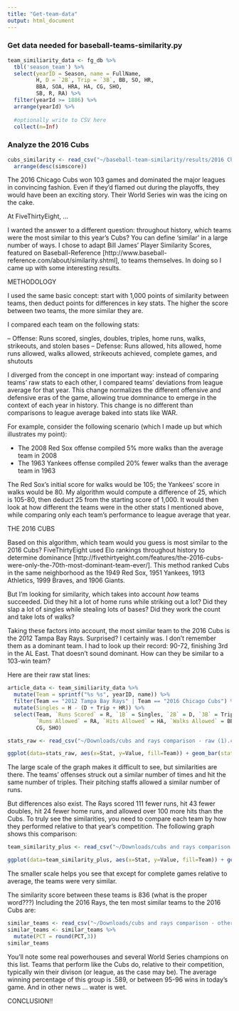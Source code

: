 ```yaml
---
title: "Get-team-data"
output: html_document
---
```


### Get data needed for baseball-teams-similarity.py

```r
team_similiarity_data <- fg_db %>% 
  tbl('season_team') %>%
  select(yearID = Season, name = FullName,
         H, D = `2B`, Trip = `3B`, BB, SO, HR,
         BBA, SOA, HRA, HA, CG, SHO,
         SB, R, RA) %>%
  filter(yearId >= 1886) %>%
  arrange(yearId) %>%
  
  #optionally write to CSV here
  collect(n=Inf)
```



### Analyze the 2016 Cubs

```r
cubs_similarity <- read_csv("~/baseball-team-similarity/results/2016 Chicago Cubs.csv") %>%
  arrange(desc(simscore))
```

The 2016 Chicago Cubs won 103 games and dominated the major leagues in convincing fashion. Even if they'd flamed out during the playoffs, they would have been an exciting story. Their World Series win was the icing on the cake.

At FiveThirtyEight, ...

I wanted the answer to a different question: throughout history, which teams were the most similar to this year's Cubs? You can define 'similar' in a large number of ways. I chose to adapt Bill James' Player Similarity Scores, featured on Baseball-Reference [http://www.baseball-reference.com/about/similarity.shtml], to teams themselves. In doing so I came up with some interesting results.

METHODOLOGY

I used the same basic concept: start with 1,000 points of similarity between teams, then deduct points for differences in key stats. The higher the score between two teams, the more similar they are.

I compared each team on the following stats:

-- Offense: Runs scored, singles, doubles, triples, home runs, walks, strikeouts, and stolen bases
-- Defense: Runs allowed, hits allowed, home runs allowed, walks allowed, strikeouts achieved, complete games, and shutouts

I diverged from the concept in one important way: instead of comparing teams' raw stats to each other, I compared teams' deviations from league average for that year. This change normalizes the different offensive and defensive eras of the game, allowing true domninance to emerge in the context of each year in history. This change is no different than comparisons to league average baked into stats like WAR.

For example, consider the following scenario (which I made up but which illustrates my point):

- The 2008 Red Sox offense compiled 5% more walks than the average team in 2008
- The 1963 Yankees offense compiled 20% fewer walks than the average team in 1963

The Red Sox's initial score for walks would be 105; the Yankees' score in walks would be 80. My algorithm would compute a difference of 25, which is 105-80, then deduct 25 from the starting score of 1,000. It would then look at how different the teams were in the other stats I mentioned above, while comparing only each team's performance to league average that year. 

THE 2016 CUBS

Based on this algorithm, which team would you guess is most similar to the 2016 Cubs? FiveThirtyEight used Elo rankings throughout history to determine dominance [http://fivethirtyeight.com/features/the-2016-cubs-were-only-the-70th-most-dominant-team-ever/]. This method ranked Cubs in the same neighborhood as the 1949 Red Sox, 1951 Yankees, 1913 Athletics, 1999 Braves, and 1906 Giants.

But I'm looking for similarity, which takes into account _how_ teams succeeded. Did they hit a lot of home runs while striking out a lot? Did they slap a lot of singles while stealing lots of bases? Did they work the count and take lots of walks?

Taking these factors into account, the most similar team to the 2016 Cubs is the 2012 Tampa Bay Rays. Surprised? I certainly was. I don't remember them as a dominant team. I had to look up their record: 90-72, finishing 3rd in the AL East. That doesn't sound dominant. How can they be similar to a 103-win team? 

Here are their raw stat lines:


```r
article_data <- team_similiarity_data %>%
  mutate(Team = sprintf("%s %s", yearID, name)) %>%
  filter(Team == "2012 Tampa Bay Rays" | Team == "2016 Chicago Cubs") %>%
  mutate(Singles = H - (D + Trip + HR)) %>%
  select(Team, `Runs Scored` = R, `1B` = Singles, `2B` = D, `3B` = Trip, HR, BB, SO,
         `Runs Allowed` = RA, `Hits Allowed` = HA, `Walks Allowed` = BBA, `Strikeouts by Pitchers` = SOA, `Home Runs Allowed` = HRA,
         CG, SHO)

stats_raw <- read_csv("~/Downloads/cubs and rays comparison - raw (1).csv")

ggplot(data=stats_raw, aes(x=Stat, y=Value, fill=Team)) + geom_bar(stat="identity", position="dodge") + scale_fill_manual(values=c("#79BDEE", "#002F6C")) + coord_flip() + labs(x="") + ggtitle("2016 Cubs vs. 2012 Rays")

```


The large scale of the graph makes it difficult to see, but similarities are there. The teams' offenses struck out a similar number of times and hit the same number of triples. Their pitching staffs allowed a similar number of runs.

But differences also exist. The Rays scored 111 fewer runs, hit 43 fewer doubles, hit 24 fewer home runs, and allowed over 100 more hits than the Cubs. To truly see the similarities, you need to compare each team by how they performed relative to that year's competition. The following graph shows this comparison:

```r
team_similarity_plus <- read_csv("~/Downloads/cubs and rays comparison - Sheet2.csv")

ggplot(data=team_similarity_plus, aes(x=Stat, y=Value, fill=Team)) + geom_bar(stat="identity", position="dodge") + scale_fill_manual(values=c("#79BDEE", "#002F6C")) + coord_flip() + labs(x="", y = "Value (100 = League Average)") + ggtitle("2016 Cubs vs. 2012 Rays, Relative to League Average")

```

The smaller scale helps you see that except for complete games relative to average, the teams were very similar.

The similarity score between these teams is 836 (what is the proper word???) Including the 2016 Rays, the ten most similar teams to the 2016 Cubs are:

```r
similar_teams <- read_csv("~/Downloads/cubs and rays comparison - other_teams (2).csv")
similar_teams <- similar_teams %>%
  mutate(PCT = round(PCT,3))
similar_teams
```

You'll note some real powerhouses and several World Series champions on this list. Teams that perform like the Cubs do, relative to their competition, typically win their divison (or league, as the case may be). The average winning percentage of this group is .589, or between 95-96 wins in today's game. And in other news ... water is wet.

CONCLUSION!!


